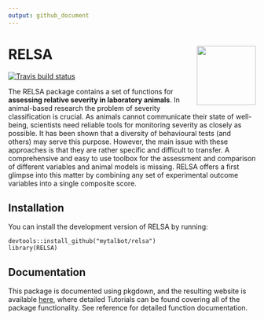 ```yaml
---
output: github_document
---
```


# RELSA <img src="https://talbotsr.com/RELSA/logo.png" align="right" width="120" />

<!-- badges: start -->
[![Travis build status](https://travis-ci.org/mytalbot/RELSA.svg?branch=master)](https://travis-ci.org/r-lib/usethis)
<!-- badges: end -->


The RELSA package contains a set of functions for **assessing relative severity in laboratory animals**. In animal-based research the problem of severity classification is crucial. As animals cannot communicate their state of well-being, scientists need reliable tools for monitoring severity as closely as possible. It has been shown that a diversity of behavioural tests (and others) may serve this purpose. However, the main issue with these approaches is that they are rather specific and difficult to transfer. A comprehensive and easy to use toolbox for the assessment and comparison of different variables and animal models is missing. RELSA offers a first glimpse into this matter by combining any set of experimental outcome variables into a single composite score.

## Installation

You can install the development version of RELSA by running:

```
devtools::install_github("mytalbot/relsa")
library(RELSA)
```

## Documentation
This package is documented using pkgdown, and the resulting website is available [here](https://talbotsr.com/RELSA), where detailed Tutorials can be found covering all of the package functionality. See reference for detailed function documentation.

